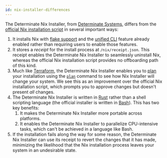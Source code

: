 ```yaml
---
id: nix-installer-differences
---
```


The Determinate Nix Installer, from [Determinate Systems][ds], differs from the [official Nix installation script][official] in several important ways:

1. It installs Nix with [flake support][flakes] and the [unified CLI][cli] feature already enabled rather than requiring users to enable those features.
1. It stores a *receipt* for the install process at `/nix/receipt.json`. This receipt enables the Determinate Nix Installer to seamlessly uninstall Nix, whereas the official Nix installation script provides no offboarding path of this kind.
1. Much like [Terraform], the Determinate Nix Installer enables you to [plan][tf-plan] your installation using the [`plan`][dni-plan] command to see how Nix Installer will change your system. We see this as an improvement over the official Nix installation script, which prompts you to approve changes but doesn't present *all* changes.
1. The Determinate Nix Installer is written in [Rust] rather than a shell scripting language (the official installer is written in [Bash]). This has two key benefits:
    1. It makes the Determinate Nix Installer more portable across platforms.
    1. It enables the Determinate Nix Installer to parallelize CPU-intensive tasks, which can't be achieved in a language like Bash.
1. If the installation fails along the way for some reason, the Determinate Nix Installer can use its receipt to revert the changes that it has made, minimizing the likelihood that the Nix installation process leaves your system in an undesirable state.

[bash]: https://gnu.org/software/bash
[cli]: /concepts/nix#unified-cli
[dni-plan]: https://github.com/determinateSystems/nix-installer#usage
[ds]: https://determinate.systems
[flakes]: /concepts/flakes
[official]: https://nixos.org/download
[rust]: https://rust-lang.org
[terraform]: https://terraform.io
[tf-plan]: https://developer.hashicorp.com/terraform/cli/commands/plan
